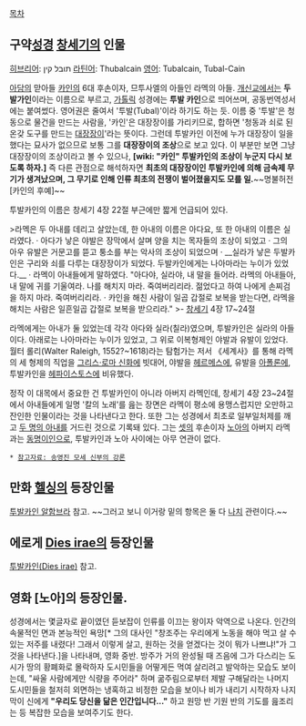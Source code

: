[[목차]]
== 구약[[성경]] [[창세기]]의 인물 ==
[[히브리어]]: תובל קין
[[라틴어]]: Thubalcain
[[영어]]: Tubalcain, Tubal-Cain

[[아담]]의 맏아들 [[카인]]의 6대 후손이자, 므투사엘의 아들인 라멕의 아들. [[개신교]]에서는 '''두발가인'''이라는 이름으로 부르고, [[가톨릭]] 성경에는 '''투발 카인'''으로 띄어쓰며, 공동번역성서에는 붙여썼다. 영어권은 줄여서 '투발(Tubal)'이라 하기도 하는 듯. 이름 중 '투발'은 청동으로 물건을 만드는 사람을, '카인'은 대장장이를 가리키므로, 합하면 '청동과 쇠로 된 온갖 도구를 만드는 [[대장장이]]'라는 뜻이다. 그런데 투발카인 이전에 누가 대장장이 일을 했다는 묘사가 없으므로 보통 그를 '''대장장이의 조상'''으로 보고 있다. 이 부분만 보면 그냥 대장장이의 조상이라고 볼 수 있으나, '''[wiki: "카인" 투발카인의 조상이 누군지 다시 보도록 하자.]''' 즉 다른 관점으로 해석하자면 '''최초의 대장장이인 투발카인에 의해 금속제 무기가 생겨났으며, 그 무기로 인해 인류 최초의 전쟁이 벌어졌을지도 모를 일.'''~~명불허전 [카인의 후예]~~

투발카인의 이름은 창세기 4장 22절 부근에만 짧게 언급되어 있다.

>라멕은 두 아내를 데리고 살았는데, 한 아내의 이름은 아다요, 또 한 아내의 이름은 실라였다. · 아다가 낳은 야발은 장막에서 살며 양을 치는 목자들의 조상이 되었고 · 그의 아우 유발은 거문고를 뜯고 퉁소를 부는 악사의 조상이 되었으며 · __실라가 낳은 두발카인은 구리와 쇠를 다루는 대장장이가 되었다. 두발카인에게는 나아마라는 누이가 있었다.__ · 라멕이 아내들에게 말하였다. "아다야, 실라야, 내 말을 들어라. 라멕의 아내들아, 내 말에 귀를 기울여라. 나를 해치지 마라. 죽여버리리라. 젊었다고 하여 나에게 손찌검을 하지 마라. 죽여버리리라. · 카인을 해친 사람이 일곱 갑절로 보복을 받는다면, 라멕을 해치는 사람은 일흔일곱 갑절로 보복을 받으리라."
>- [[창세기]] 4장 17~24절

라멕에게는 아내가 둘 있었는데 각각 아다와 실라(칠라)였으며, 투발카인은 실라의 아들이다. 아래로는 나아마라는 누이가 있었고, 그 위로 이복형제인 야발과 유발이 있었다. 월터 롤리(Walter Raleigh, 1552?~1618)라는 탐험가는 저서 《세계사》를 통해 라멕의 세 형제의 직업을 [[그리스·로마 신화]]에 빗대어, 야발을 [[헤르메스]]에, 유발을 [[아폴론]]에, 투발카인을 [[헤파이스토스]]에 비유했다.

정작 이 대목에서 중요한 건 투발카인이 아니라 아버지 라멕인데, 창세기 4장 23~24절에서 아내들에게 일명 '칼의 노래'를 읊는 장면은 라멕이 평소에 용맹스럽지만 오만하고 잔인한 인물이라는 것을 나타낸다고 한다. 또한 그는 성경에서 최초로 일부일처제를 깨고 [[일부다처제|두 명의 아내]]를 거드린 것으로 기록돼 있다. 그는 [[세스|셋]]의 후손이자 [[노아]]의 아버지 라멕과는 [[동명이인]]으로, 투발카인과 노아 사이에는 아무 연관이 없다.

 * [http://blog.daum.net/syj1212ad/8918890 참고자료: 송영진 모세 신부의 강론]

== 만화 [[헬싱]]의 등장인물 ==
[[투발카인 알함브라]] 참고. ~~그러고 보니 이거랑 밑의 항목은 둘 다 [[나치]] 관련이다.~~

== 에로게 [[Dies irae(게임)|Dies irae]]의 등장인물 ==
[[투발카인(Dies irae)]] 참고.

== 영화 [노아]의 등장인물. ==
성경에서는 몇글자로 끝이였던 듣보잡이 인류를 이끄는 왕이자 악역으로 나온다.
인간의 속물적인 면과 본능적인 욕망[* 그의 대사인 "창조주는 우리에게 노동을 해야 먹고 살 수 있는 저주를 내렸다! 그래서 이렇게 살고, 원하는 것을 얻겠다는 것이 뭐가 나쁘냐!"가 그것을 나타낸다.]을 나타내며,
영화 중반. 방주가 거의 완성될 때 즈음에 그가 다스리는 도시가 땅의 황폐화로 몰락하자 도시민들을 어떻게든 먹여 살리려고 발악하는 모습도 보이는데, "싸울 사람에게만 식량을 주어라" 하며 굶주림으로부터 제발 구해달라는 나머지 도시민들을 철저히 외면하는 냉혹하고 비정한 모습을 보이나 비가 내리기 시작하자 나지막이 신에게 '''"우리도 당신을 닮은 인간입니다..."''' 하고 원망 반 기원 반의 기도를 읊조리는 등 복잡한 모습을 보여주기도 한다.
